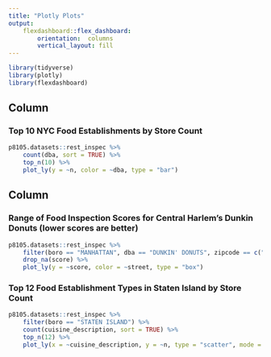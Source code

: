 ```yaml
---
title: "Plotly Plots"
output:
    flexdashboard::flex_dashboard:
        orientation:  columns
        vertical_layout: fill
---
```


```r
library(tidyverse)
library(plotly)
library(flexdashboard)
```

Column {data-width=575}
-----------------------------------------------------------------------

### Top 10 **NYC** Food Establishments by Store Count

```r
p8105.datasets::rest_inspec %>%
    count(dba, sort = TRUE) %>% 
    top_n(10) %>% 
    plot_ly(y = ~n, color = ~dba, type = "bar")
```

Column {data-width=425}
-----------------------------------------------------------------------

### Range of Food Inspection Scores for Central Harlem's Dunkin Donuts (lower scores are better)

```r
p8105.datasets::rest_inspec %>%
    filter(boro == "MANHATTAN", dba == "DUNKIN' DONUTS", zipcode == c("10026", "10027", "10030", "10037", "10039")) %>% 
    drop_na(score) %>%
    plot_ly(y = ~score, color = ~street, type = "box")
```

### Top 12 Food Establishment Types in **Staten Island** by Store Count

```r
p8105.datasets::rest_inspec %>%
    filter(boro == "STATEN ISLAND") %>% 
    count(cuisine_description, sort = TRUE) %>% 
    top_n(12) %>% 
    plot_ly(x = ~cuisine_description, y = ~n, type = "scatter", mode = "markers", color = ~cuisine_description, size = 10, showlegend = F)
```